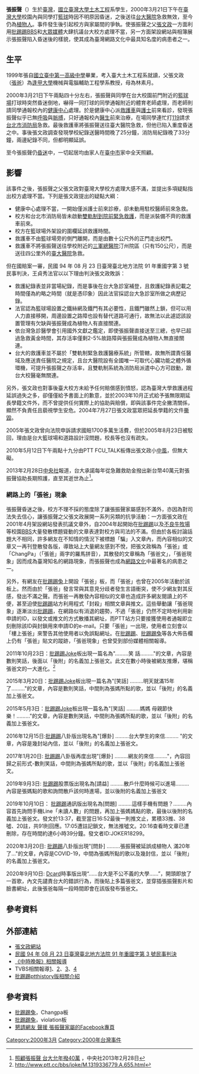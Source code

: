 {{BLPdispute|time=2022-03-11T02:23:45+00:00}}
'''張振聲'''（{{bd|1980年|8月2日|||catIdx=Zhang張}}）生於[[臺灣|臺灣]]，[[國立臺灣大學|國立臺灣大學]][[土木工程|土木工程]]系學生，2000年3月21日下午在[[臺灣大學|臺灣大學]]校園內與同學打[[籃球|籃球]]時因不明原因昏迷，之後送往[[台大醫院|台大醫院]]急救無效，至今仍為[[植物人|植物人]]。事件發生後引起校方與家屬間的爭執。使張振聲之父[[張文政|張文政]]一方面利用[[批踢踢|批踢踢]][[BBS|BBS]]和[[大眾媒體|大眾媒體]]大肆抗議台大校方處理不當，另一方面架設網站與相簿展示張振聲陷入昏迷後的樣貌，使其成為臺灣網路文化中最具知名度的病患者之一。

==生平==
1999年張自[[國立臺中第一高級中學|國立臺中第一高級中學]]畢業，考入臺大土木工程系就讀，父張文政（[[張爸|張爸]]）為[[逢甲大學|逢甲大學]]機械與電腦輔助工程學系教授，母為林素月。

2000年3月21日下午兩點四十分左右，張振聲與同學在台大校園前門附近的[[籃球場|籃球場]]打球時突然昏迷倒地，嚇得一同打球的同學通報附近的體育老師處理，而老師則請同學通報校內的[[健康中心|健康中心]]處理。於是健康中心派[[救護車|救護車]]與[[護士|護士]]前來看診，發現張振聲似乎已無[[呼吸|呼吸]]與[[脈搏|脈搏]]，只好通報校內[[醫生|醫生]]前來治療，在場同學連忙打[[119_(電話號碼)|119]]請求[[台北市消防局|台北市消防局]]急救。最後救護車將張振聲送往臺大醫院急救，但他已陷入重度昏迷之中。事後張文政調查發現學校紀錄送醫時間晚了25分鐘，消防局紀錄晚了33分鐘，兩邊紀錄不同，但都明顯延誤。

至今張振聲仍[[昏迷|昏迷]]中，一切起居均由家人在[[臺中市|臺中市]]家中全天照顧。

==影響==
該事件之後，張振聲之父張文政對臺灣大學校方處理大感不滿，並提出多項疑點指出校方處理不當。下列是張文政提出的疑點大綱：

*健康中心處理不當，一開始僅派護士前來診療，卻未動用駐校醫師前來急救。
*校方和台北市消防局皆未啟動[[雙軌制到院前緊急救護|雙軌制到院前緊急救護]]，而是派裝備不齊的救護車前來。
*校方在籃球場外架設的圍欄延誤救護時間。
*救護車不由籃球場旁的側門離開，而是由數十公尺外的正門走出校門。
*救護車不將張振聲送往學校附近的[[三軍總醫院|三軍總醫院]]汀州院區（只有150公尺），而是送往四公里外的[[臺大醫院|臺大醫院]]急救。

但在國賠案一審，民國 94 年 08 月 23 日臺灣臺北地方法院 91 年重國字第 3 號民事判決，王貞秀法官以以下理由判決張文政敗訴：

*救護紀錄表並非當場紀錄，而是事後在台大急診室補登，且救護紀錄表記載之時間僅為約略之時間（就是憑印象）因此法官採認台大急診室所做之病歷記錄。
*法官認為籃球場設置之鐵絲網及鐵門有其必要性，且鐵門雖然上鎖，但可以用人力直接移開，周邊設置之路障也設有替代道路可通行，故無法以此遽認該設置管理有欠缺與張振聲成為植物人有直接關連。
*依台灣急診醫學會引用國外文獻之鑑定，即使張振聲直接送至三總，也早已超過急救黃金時間，其存活率僅剩2-5%故路障與張振聲成為植物人無直接關連。
*台大的救護車並不屬於「雙軌制緊急救護醫療系統」所管轄，故無所謂責任醫域及應送責任醫院之規定，且台大醫院設有全國唯一可取代心臟功能之體外循環機，可提升張振聲之存活率，且雙軌制系統為消防局派遣中心方可啟動，跟台大校醫毫無關連。

另外，張文政也對事後臺大校方未給予任何賠償感到憤怒，認為臺灣大學救護過程延誤過失之多，卻僅僅給予書面上的歉意，並於2003年10月正式給予張無限期延長學籍文件外，而不曾提供任何實際上的協助與賠償，即與該事件完全撇清關係，顯然不負責任且藐視學生安危。2004年7月27日張文政當眾把延長學籍的文件[http://www.ettoday.com/2004/07/28/326-1663999.htm 撕毀]。

2005年張文政曾向法院申訴請求國賠1700多萬生活費，但於2005年8月23日被駁回，理由是台大籃球場和道路設計沒問題，校長等也沒有疏失。

2010年5月12日下午兩點十九分由PTT FCU_TALK板傳出張文政小[[中風|中風]]，但無大礙。

2013年2月28日[[中央社|中央社]]報道，台大承諾每年從急難救助金撥出新台幣40萬元對張振聲協助長期照護，直至其逝世為止<ref>[http://www.cna.com.tw/News/aEDU/201302280086-1.aspx 照顧張振聲 台大允年撥40萬] {{Wayback|url=http://www.cna.com.tw/News/aEDU/201302280086-1.aspx |date=20130302112221 }}，中央社2013年2月28日</ref>。

===網路上的「張爸」現象===
張振聲昏迷之後，校方不理不採的態度除了讓張振聲家屬感到不滿外，亦因為對司法失去信心，讓張振聲之父張文政展開一系列另類的抗爭活動：一方面張文政在2001年4月架設網站發表抗議文章外，自2004年起開始在[[批踢踢|批踢踢]]以及[[不良牛牧場|不良牛牧場]]等校園[[電子佈告欄|BBS]]大量發散標題聳動的文章表達對校方與司法的不滿。但由於各板討論話題大不相同，許多網友在不知情的情況下被標題「騙」入文章內，而內容相似的文章又一再刊登散發各版，導致站上大量網友感到不悅，把張文政稱為「張爸」或「ChangPa」（「張爸」兩字的羅馬拼音），其散發的文章稱為「張爸文」，「張爸現象」因而成為臺灣知名的網路現象，而張振聲也成為[[網路文化|網路文化]]中最著名的病患之一。

另外，有網友在[[批踢踢兔|批踢踢兔]]上開設「張爸」板，而「張爸」也曾在2005年活動於該板上。然而由於「張爸」發言常與其意見分歧者發生言語衝突，使不少網友對其反感，發出不滿之聲。而張爸一再散發內容相似的文章也造成許多網友閱讀上的不便，甚至迫使[[批踢踢|批踢踢]]站方利用程式「封殺」相關文章與推文。這些舉動讓「張爸現象」逐漸淡出[[批踢踢|批踢踢]]，在網路似有消退的趨勢，不過「張爸」仍然不定時地利用新申請的ID，以發文或推文的方式散播其網址，而PTT站方只要接獲使用者通報即立刻刪除該ID與封鎖用來申請ID的e-mail。只要「張爸」一出現，使用者立刻會以「樓上張爸」來警告其他使用者以免誤點網址。在[[批踢踢|批踢踢]]、[[批踢踢兔|批踢踢兔]]等各大佈告欄上仍有「張爸」貼文的蹤跡，「張爸現象」也曾受到部份媒體相關報導。

2011年10月23日：[[批踢踢|批踢踢]]Joke板出現一篇名為"………笑  話………"的文章，內容是數則笑話，後面以「後附」的名義加上張爸文。此文在數小時後被網友推爆，堪稱張爸文的一大進化。<ref>http://www.ptt.cc/bbs/joke/M.1319336779.A.655.html{{dead link|date=2018年2月 |bot=InternetArchiveBot |fix-attempted=yes }}</ref>

2015年3月20日：[[批踢踢|批踢踢]]Joke板出現一篇名為"[笑話] ………明天就滿15年了………"的文章，內容是數則笑話，中間則為張媽所點的歌，並以「後附」的名義加上張爸文。

2015年5月3日：[[批踢踢|批踢踢]]Joke板出現一篇名為"[笑話] ………媽媽 母親節快樂！………"的文章，內容是數則笑話，中間則為張媽所點的歌，並以「後附」的名義加上張爸文。

2016年12月15日:[[批踢踢|批踢踢]]八卦版出現名為"[爆卦] ………台大學生的來信……… "的文章，內容是幾封站內信，並以「後附」的名義加上張爸文。

2017年1月20日: [[批踢踢|批踢踢]]八卦版再度出現"[爆卦] ………網友的來信………"，內容回歸之前形式-數則笑話，中間則為張媽所點的歌，並以「後附」的名義加上張爸文。

2019年9月3日: [[批踢踢|批踢踢]]股票版出現名為[請益] ………散戶什麼時候可以進場………內容是張媽點的歌和詢問散戶該何時進場，並以後附的名義加上張爸文

2019年10月10日： [[批踢踢|批踢踢]]通訊版出現名為[問題] ………這樣手機有問題？………內容首先詢問手機Line「未讀人數」的問題，再加上張媽媽點的歌，最後以後附的名義加上張爸文。發文於13:37，截至當日16:52最後一則推文止，累積33推、38噓、20註，共91則回應。17:05遭註記鎖文，無法推噓文。20:16查看時文章已遭刪除，存在時間約達6小時39分鐘。發文者ID:JOKER18299。

2020年3月20日: [[批踢踢|批踢踢]]八卦版出現"[問卦] ………張振聲被延誤成植物人 滿20年了..."的文章，內容是COVID-19，中間為張媽所點的歌以及幾封信，並以「後附」的名義加上張爸文。

2020年9月10日: [[Dcard|Dcard]]時事版出現“......台大是不公不義的大學......”，開頭即放了一首歌，內文先譴責台大的錯誤行為，而後貼上多篇張爸文，並穿插張振聲影片和臉書網址，此後張爸每隔一段時間即會在該版發布張爸文。

==參考資料==
{{Reflist}}

==外部連結==
*[http://www.taconet.com.tw/jscha 張文政網站]
*[https://law.judicial.gov.tw/FJUD/data.aspx?ty=JD&id=TPDV,91%2c%e9%87%8d%e5%9c%8b%2c3%2c20050823%2c3  民國 94 年 08 月 23 日臺灣臺北地方法院 91 年重國字第 3 號民事判決]
*[http://www.richyli.com/report/2002_08_22_2.htm 《中時晚報》相關報導]
*TVBS相關報導[http://www.tvbs.com.tw/news/news_list.asp?no=eveno20031103121353 1]、[http://www.tvbs.com.tw/news/news_list.asp?no=alisa20040727183854 2]、[http://www.tvbs.com.tw/news/news_list.asp?no=lili20050823170302 3]、[http://www.tvbs.com.tw/news/news_list.asp?no=lili20050824174527 4]
*[http://www.ptt.cc/bbs/PttHistory/M.1107809215.A.008.html 批踢踢ptthistory版相關介紹]

==參考資料==
*[[批踢踢兔|批踢踢兔]]，Changpa板
*[[批踢踢兔|批踢踢兔]]，violation板
*[https://www.facebook.com/aedcpr95/ 懇請網友 聲援 張振聲家屬的Facebook專頁]


[[Category:2000年3月|Category:2000年3月]]
[[Category:2000年台灣事件|Category:2000年台灣事件]]